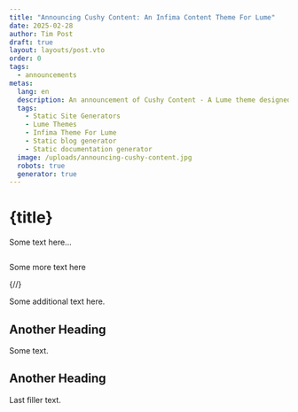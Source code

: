 ```yaml
---
title: "Announcing Cushy Content: An Infima Content Theme For Lume"
date: 2025-02-28
author: Tim Post
draft: true
layout: layouts/post.vto
order: 0
tags:
  - announcements
metas:
  lang: en
  description: An announcement of Cushy Content - A Lume theme designed specifically to suit the needs of content-rich websites.
  tags:
    - Static Site Generators
    - Lume Themes
    - Infima Theme For Lume
    - Static blog generator
    - Static documentation generator
  image: /uploads/announcing-cushy-content.jpg
  robots: true
  generator: true
---
```


# {title}

Some text here...

<img class="blog_image" src="/uploads/announcing-cushy-content.jpg" alt="" title="" />

Some more text here

{/*<!--more-->*/}

Some additional text here.

## Another Heading

Some text.

## Another Heading

Last filler text.